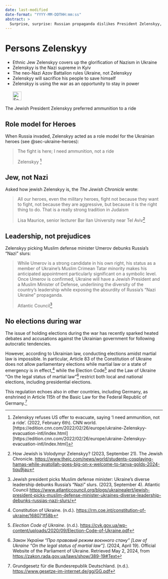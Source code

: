 ```yaml
---
date: last-modified
date-format: "YYYY-MM-DDTHH:mm:ss"
abstract: > 
  Surprise, surprise: Russian propaganda dislikes President Zelenskyy, who defends Ukraine successfully for more than three years. Read more. 
---
```


# Persons Zelenskyy {#sec-persons-zelenskyy}

::: {.callout-caution title="Myth"}
- Ethnic Jew Zelenskyy covers up the glorification of Nazism in Ukraine
- Zelenskyy is the Nazi supreme in Kyiv 
- The neo-Nazi Azov Battalion rules Ukraine, not Zelenskyy
- Zelenskyy will sacrifice his people to save himself
- Zelenskyy is using the war as an opportunity to stay in power
[<br></br>![Search for topic in EUvsDisinfo](../all_common_img/EUvsDisinfo_400x240.jpg){height=2em}](https://euvsdisinfo.eu/disinformation-cases/?text=Volodymyr%20Zelenskyy&sort=relevance)
:::

::: {.callout-tip title="Truth"}
The Jewish President Zelenskyy preferred ammunition to a ride
:::

## Role model for Heroes

When Russia invaded, Zelenskyy acted as a role model for the Ukrainian heroes (see @sec-ukraine-heroes): 

> The fight is here; I need ammunition, not a ride 
>
> Zelenskyy [^persons-zelenskyy-1]


## Jew, not Nazi

Asked how jewish Zelenskyy is, the *The Jewish Chronicle* wrote:

> All our heroes, even the military heroes, fight not because they want to fight, not because they are aggressive, but because it is the right thing to do. That is a really strong tradition in Judaism 
>
> Lisa Maurice, senior lecturer Bar Ilan University near Tel Aviv[^persons-zelenskyy-2]

## Leadership, not prejudices

Zelenskyy picking Muslim defense minister Umerov debunks Russia’s “Nazi” slurs:

> While Umerov is a strong candidate in his own right, his status as a member of Ukraine’s Muslim Crimean Tatar minority makes his anticipated appointment particularly significant on a symbolic level. Once Umerov is confirmed, Ukraine will have a Jewish President and a Muslim Minister of Defense, underlining the diversity of the country’s leadership while exposing the absurdity of Russia’s “Nazi Ukraine” propaganda.
> 
> Atlantic Council[^persons-zelenskyy-3] 


## No elections during war

The issue of holding elections during the war has recently sparked heated debates and accusations against the Ukrainian government for following autocratic tendencies.

However, according to Ukrainian law, conducting elections amidst martial law is impossible. In particular, Article 83 of the Constitution of Ukraine does not allow parliamentary elections while martial law or a state of emergency is in effect,[^persons-zelenskyy-4] while the Election Code[^persons-zelenskyy-5] and the Law of Ukraine "On the legal status of martial law"[^persons-zelenskyy-6] restrict both local and national elections, including presidential elections.

This regulation echoes also in other countries, including Germany, as enshrined in Article 115h of the Basic Law for the Federal Republic of Germany.[^persons-zelenskyy-7]


[^persons-zelenskyy-4]:  Constitution of Ukraine. (n.d.). [https://rm.coe.int/constitution-of-ukraine/168071f58b](https://rm.coe.int/constitution-of-ukraine/168071f58b)

[^persons-zelenskyy-5]:  *Election Code of Ukraine*. (n.d.). [https://cvk.gov.ua/wp-content/uploads/2020/09/Election-Code-of-Ukraine.pdf](https://cvk.gov.ua/wp-content/uploads/2020/09/Election-Code-of-Ukraine.pdf)

[^persons-zelenskyy-6]:  *Закон України “Про правовий режим воєнного стану” \[Law of Ukraine “On the legal status of martial law”\]*. (2024, April 19). Official Website of the Parliament of Ukraine. Retrieved May 2, 2024, from [https://zakon.rada.gov.ua/laws/show/389-19\#Text](https://zakon.rada.gov.ua/laws/show/389-19\#Text)

[^persons-zelenskyy-7]:  Grundgesetz für die Bundesrepublik Deutschland. (n.d.). [https://www.gesetze-im-internet.de/gg/GG.pdf](https://www.gesetze-im-internet.de/gg/GG.pdf)

[^persons-zelenskyy-1]: Zelenskyy refuses US offer to evacuate, saying ‘I need ammunition, not a ride’. (2022, February 6th). CNN world. [https://edition.cnn.com/2022/02/26/europe/ukraine-Zelenskyy-evacuation-intl/index.html][https://edition.cnn.com/2022/02/26/europe/ukraine-Zelenskyy-evacuation-intl/index.html]

[^persons-zelenskyy-2]: How Jewish is Volodymyr Zelenskyy? (2023, September 21). The Jewish Chronicle. [https://www.thejc.com/news/world/students-cosplaying-hamas-while-ayatollah-goes-big-on-x-welcome-to-tanya-golds-2024-tiqu9jau](https://www.thejc.com/news/world/students-cosplaying-hamas-while-ayatollah-goes-big-on-x-welcome-to-tanya-golds-2024-tiqu9jau)

[^persons-zelenskyy-3]: Jewish president picks Muslim defense minister: Ukraine’s diverse leadership debunks Russia’s “Nazi” slurs. (2023, September 4). Atlantic Council [https://www.atlanticcouncil.org/blogs/ukrainealert/jewish-president-picks-muslim-defense-minister-ukraines-diverse-leadership-debunks-russias-nazi-slurs/](https://www.atlanticcouncil.org/blogs/ukrainealert/jewish-president-picks-muslim-defense-minister-ukraines-diverse-leadership-debunks-russias-nazi-slurs/)


